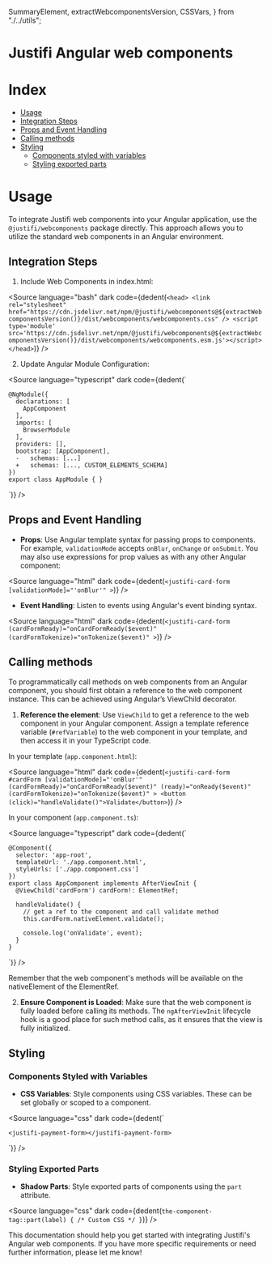   SummaryElement,
  extractWebcomponentsVersion,
  CSSVars,
} from "./../utils";

<Meta title="Frameworks/Angular" />

# Justifi Angular web components

# Index

- [Usage](#usage)
- [Integration Steps](#integration-steps)
- [Props and Event Handling](#props-and-event-handling)
- [Calling methods](#calling-methods)
- [Styling](#styling)
  - [Components styled with variables](#components-styled-with-variables)
  - [Styling exported parts](#styling-exported-parts)

# Usage

To integrate Justifi web components into your Angular application, use the `@justifi/webcomponents` package directly. This approach allows you to utilize the standard web components in an Angular environment.

## Integration Steps

1. Include Web Components in index.html:

<Source
  language="bash"
  dark
  code={dedent(`
    <head>
      <link rel="stylesheet"
        href="https://cdn.jsdelivr.net/npm/@justifi/webcomponents@${extractWebcomponentsVersion()}/dist/webcomponents/webcomponents.css" />
      <script type='module'
        src='https://cdn.jsdelivr.net/npm/@justifi/webcomponents@${extractWebcomponentsVersion()}/dist/webcomponents/webcomponents.esm.js'></script>
    </head>
  `)}
/>

2. Update Angular Module Configuration:

<Source
  language="typescript"
  dark
  code={dedent(`

    @NgModule({
      declarations: [
        AppComponent
      ],
      imports: [
        BrowserModule
      ],
      providers: [],
      bootstrap: [AppComponent],
      -   schemas: [...]
      +   schemas: [..., CUSTOM_ELEMENTS_SCHEMA]
    })
    export class AppModule { }

`)}
/>

## Props and Event Handling

- **Props**: Use Angular template syntax for passing props to components. For example, `validationMode` accepts `onBlur`, `onChange` or `onSubmit`. You may also use expressions for prop values as with any other Angular component:

<Source
  language="html"
  dark
  code={dedent(`
    <justifi-card-form
      [validationMode]="'onBlur'"
    >
  `)}
/>

- **Event Handling**: Listen to events using Angular's event binding syntax.

<Source
  language="html"
  dark
  code={dedent(`
    <justifi-card-form
      (cardFormReady)="onCardFormReady($event)"
      (cardFormTokenize)="onTokenize($event)"
    >
  `)}
/>

## Calling methods

To programmatically call methods on web components from an Angular component, you should first obtain a reference to the web component instance. This can be achieved using Angular’s ViewChild decorator.

1. **Reference the element**: Use `ViewChild` to get a reference to the web component in your Angular component. Assign a template reference variable (`#refVariable`) to the web component in your template, and then access it in your TypeScript code.

In your template (`app.component.html`):

<Source
  language="html"
  dark
  code={dedent(`
    <justifi-card-form
      #cardForm
      [validationMode]="'onBlur'"
      (cardFormReady)="onCardFormReady($event)"
      (ready)="onReady($event)"
      (cardFormTokenize)="onTokenize($event)"
    >
    <button (click)="handleValidate()">Validate</button>
`)}
/>

In your component (`app.component.ts`):

<Source
  language="typescript"
  dark
  code={dedent(`

    @Component({
      selector: 'app-root',
      templateUrl: './app.component.html',
      styleUrls: ['./app.component.css']
    })
    export class AppComponent implements AfterViewInit {
      @ViewChild('cardForm') cardForm!: ElementRef;

      handleValidate() {
        // get a ref to the component and call validate method
        this.cardForm.nativeElement.validate();

        console.log('onValidate', event);
      }
    }

`)}
/>

Remember that the web component's methods will be available on the nativeElement of the ElementRef.

2. **Ensure Component is Loaded**: Make sure that the web component is fully loaded before calling its methods. The `ngAfterViewInit` lifecycle hook is a good place for such method calls, as it ensures that the view is fully initialized.

## Styling

### Components Styled with Variables

- **CSS Variables**: Style components using CSS variables. These can be set globally or scoped to a component.

<Source
  language="css"
  dark
  code={dedent(`
    <style>
      :root {
        --jfi-variable: 'override value';
      }
    </style>

    <justifi-payment-form></justifi-payment-form>

`)}
/>

<SummaryElement title="See full list of CSS variables available">
  <CSSVars />
</SummaryElement>

### Styling Exported Parts

- **Shadow Parts**: Style exported parts of components using the `part` attribute.

<Source
  language="css"
  dark
  code={dedent(`
    the-component-tag::part(label) {
      /* Custom CSS */
    }
`)}
/>

This documentation should help you get started with integrating Justifi's Angular web components. If you have more specific requirements or need further information, please let me know!
